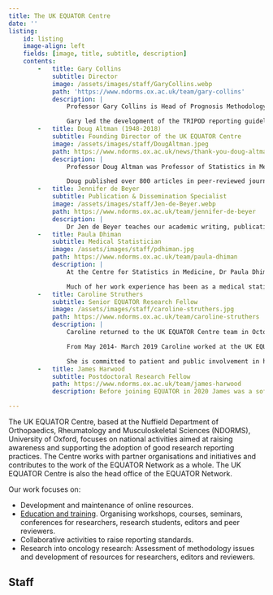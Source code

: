 ```yaml
---
title: The UK EQUATOR Centre
date: ''
listing:
    id: listing
    image-align: left
    fields: [image, title, subtitle, description]
    contents:
        -   title: Gary Collins
            subtitle: Director
            image: /assets/images/staff/GaryCollins.webp
            path: 'https://www.ndorms.ox.ac.uk/team/gary-collins'
            description: |
                Professor Gary Collins is Head of Prognosis Methodology and Professor of Medical Statistics at the University of Oxford, UK. His research interests are primarily focussed on aspects surrounding the development and validation multivariable prediction (prognostic) models (design, analysis and reporting). He is also interested in the conduct and reporting of studies developing and validating risk prediction models and has published extensively in this area.

                Gary led the development of the TRIPOD reporting guideline for clinical prediction models and is a member of the GATHER working group developing guidance for reporting global health estimates. He is also interested in the systematic appraisal of prognostic studies and is an author of the CHARMS Checklist for conducting systematic reviews of prediction modelling studies. He has more than 120 peer-reviewed articles, editorials and commentaries, including 18 in the ‘big 6′ medical journals, and is the first or last author of more than 50 articles.
        -   title: Doug Altman (1948-2018)
            subtitle: Founding Director of the UK EQUATOR Centre
            image: /assets/images/staff/DougAltman.jpeg
            path: https://www.ndorms.ox.ac.uk/news/thank-you-doug-altman
            description: |
                Professor Doug Altman was Professor of Statistics in Medicine at the University of Oxford, UK and founder of the Centre for Statistics in Medicine. He was a co-founder of the EQUATOR Network, chair of the EQUATOR Steering Group, and Founding Director of the UK EQUATOR Centre.

                Doug published over 800 articles in peer-reviewed journals, including many aimed at clarifying statistical methods and ideas for medical researchers. He was the author of Practical Statistics for Medical Research (1991) and co-editor of Statistics with Confidence (1989 and 2000) and Systematic Reviews in Health Care (1995 and 2001). He was a statistical advisor to the Cochrane Collaboration and the BMJ. Doug had a long-standing interest in the reporting of medical research and was an executive member of several groups working on reporting guidelines, including CONSORT for randomised trials, QUOROM / PRISMA for systematic reviews, STROBE for epidemiological studies, and REMARK for tumour marker prognostic studies.
        -   title: Jennifer de Beyer
            subtitle: Publication & Dissemination Specialist
            image: /assets/images/staff/Jen-de-Beyer.webp
            path: https://www.ndorms.ox.ac.uk/team/jennifer-de-beyer
            description: |
                Dr Jen de Beyer teaches our academic writing, publication, and communication skills courses and develops resources on how to write fantastic health research articles, such as our toolkits. You’re also likely to find her promoting reporting guidelines and clear reporting through our social media channels (@EQUATORNetwork) and at conferences. Jen completed a doctorate in systems biology, focusing on biochemistry, and worked in academic editing before joining the UK EQUATOR Centre in 2015.
        -   title: Paula Dhiman 
            subtitle: Medical Statistician
            image: /assets/images/staff/pdhiman.jpg
            path: https://www.ndorms.ox.ac.uk/team/paula-dhiman
            description: |
                At the Centre for Statistics in Medicine, Dr Paula Dhiman investigates how medical research is done, focusing on the methodological conduct and reporting of non-randomised research, with a view to helping improve the quality and integrity of future research. This is known as meta-research or “research on research”. Paula is passionate about statistical methodology and observational research and is particularly interested in prognostic/risk modelling.

                Much of her work experience has been as a medical statistician within Primary Care at the University of Nottingham, where she was awarded a PhD in Medical Statistics (Primary Care) in 2015. More recently, she worked as an advisor for the Research Design Service (East Midlands), helping researchers and clinicians apply for funding for their research through study design, and grant writing.
        -   title: Caroline Struthers
            subtitle: Senior EQUATOR Research Fellow
            image: /assets/images/staff/caroline-struthers.jpg
            path: https://www.ndorms.ox.ac.uk/team/caroline-struthers
            description: |
                Caroline returned to the UK EQUATOR Centre team in October 2019 to lead a MRC-funded Methodology research project.  The project involves developing and testing an online tool called “GoodReports” to help authors identify and use the most appropriate reporting guidelines when writing an article for a medical journal.  The prototype of the GoodReports tool is freely available here: https://www.goodreports.org/.  GoodReports won an international prize in 2018 for its potential to reduce the waste in research caused by poor reporting.  https://www.ndorms.ox.ac.uk/news/equator-network-awarded-for-reducing-waste-in-research

                From May 2014- March 2019 Caroline worked at the UK EQUATOR Centre as Education and Training Manager. She focussed on developing tools and training courses to help embed the use of reporting guidelines in the research process at every stage.

                She is committed to patient and public involvement in health research. She is particularly interested in promoting the use of plain language when writing up research for publication in journals, and when making research publicly accessible through other channels.
        -   title: James Harwood
            subtitle: Postdoctoral Research Fellow
            path: https://www.ndorms.ox.ac.uk/team/james-harwood
            description: Before joining EQUATOR in 2020 James was a software developer, making tools to help researchers prepare journal submissions. His research uses behaviour change theory to help researchers use reporting guidelines.

---
```


The UK EQUATOR Centre, based at the Nuffield Department of Orthopaedics, Rheumatology and Musculoskeletal Sciences (NDORMS), University of Oxford, focuses on national activities aimed at raising awareness and supporting the adoption of good research reporting practices. The Centre works with partner organisations and initiatives and contributes to the work of the EQUATOR Network as a whole. The UK EQUATOR Centre is also the head office of the EQUATOR Network.

Our work focuses on:

* Development and maintenance of online resources.
* [Education and training](../training.qmd). Organising workshops, courses, seminars, conferences for researchers, research students, editors and peer reviewers.
* Collaborative activities to raise reporting standards.
* Research into oncology research: Assessment of methodology issues and development of resources for researchers, editors and reviewers.

## Staff

::: {#listing}
:::

